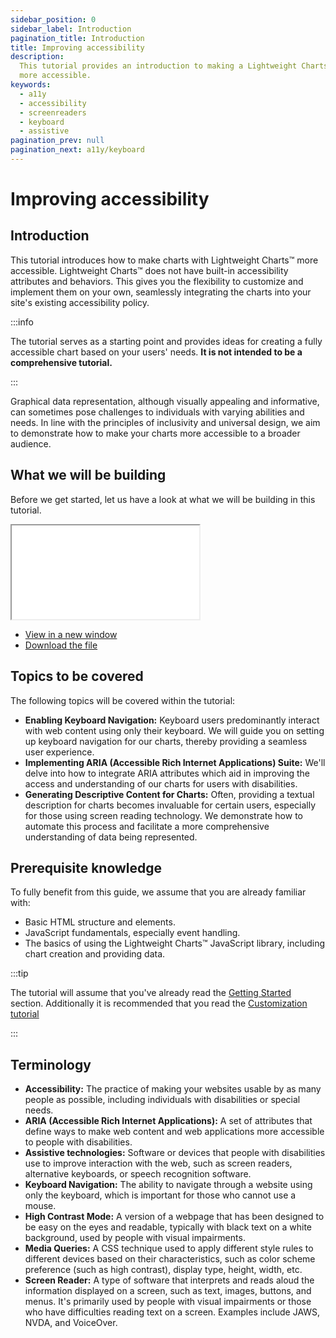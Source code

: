 ```yaml
---
sidebar_position: 0
sidebar_label: Introduction
pagination_title: Introduction
title: Improving accessibility
description:
  This tutorial provides an introduction to making a Lightweight Charts™' chart
  more accessible.
keywords:
  - a11y
  - accessibility
  - screenreaders
  - keyboard
  - assistive
pagination_prev: null
pagination_next: a11y/keyboard
---
```


# Improving accessibility

## Introduction

This tutorial introduces how to make charts with Lightweight Charts™ more
accessible. Lightweight Charts™ does not have built-in accessibility attributes
and behaviors. This gives you the flexibility to customize and implement them on
your own, seamlessly integrating the charts into your site's existing
accessibility policy.

:::info

The tutorial serves as a starting point and provides ideas
for creating a fully accessible chart based on your users' needs. **It is not
intended to be a comprehensive tutorial.**

:::

Graphical data representation, although visually appealing and informative, can
sometimes pose challenges to individuals with varying abilities and needs. In
line with the principles of inclusivity and universal design, we aim to
demonstrate how to make your charts more accessible to a broader audience.

## What we will be building

Before we get started, let us have a look at what we will be building in this
tutorial.

<!--
  note: iframe won't display correctly when using `docusaurus serve`,
  however it works correctly when hosted. https://github.com/facebook/docusaurus/issues/7991
-->

<iframe
	className="standalone-iframe h400"
	src={require('!!file-loader!./assets/a11y-chart.html').default}
></iframe>
<ul>
	<li>
		<a
			href={require('!!file-loader!./assets/a11y-chart.html').default}
			target="\_blank"
		>
			View in a new window
		</a>
	</li>
	<li>
		<a
			href={require('!!file-loader!./assets/a11y-chart.html').default}
			download="a11y-chart.html"
			target="\_blank"
		>
			Download the file
		</a>
	</li>
</ul>

## Topics to be covered

The following topics will be covered within the tutorial:

- **Enabling Keyboard Navigation:** Keyboard users predominantly interact with
  web content using only their keyboard. We will guide you on setting up
  keyboard navigation for our charts, thereby providing a seamless user
  experience.
- **Implementing ARIA (Accessible Rich Internet Applications) Suite:** We'll
  delve into how to integrate ARIA attributes which aid in improving the access
  and understanding of our charts for users with disabilities.
- **Generating Descriptive Content for Charts:** Often, providing a textual
  description for charts becomes invaluable for certain users, especially for
  those using screen reading technology. We demonstrate how to automate this
  process and facilitate a more comprehensive understanding of data being
  represented.

## Prerequisite knowledge

To fully benefit from this guide, we assume that you are already familiar with:

- Basic HTML structure and elements.
- JavaScript fundamentals, especially event handling.
- The basics of using the Lightweight Charts™ JavaScript library, including chart
  creation and providing data.

:::tip

The tutorial will assume that you've already read the [Getting Started](/docs)
section. Additionally it is recommended that you read the
[Customization tutorial](/tutorials/customization/intro)

:::

## Terminology

- **Accessibility:** The practice of making your websites usable by as many
  people as possible, including individuals with disabilities or special needs.
- **ARIA (Accessible Rich Internet Applications):** A set of attributes that
  define ways to make web content and web applications more accessible to people
  with disabilities.
- **Assistive technologies:** Software or devices that people with disabilities
  use to improve interaction with the web, such as screen readers, alternative
  keyboards, or speech recognition software.
- **Keyboard Navigation:** The ability to navigate through a website using only
  the keyboard, which is important for those who cannot use a mouse.
- **High Contrast Mode:** A version of a webpage that has been designed to be
  easy on the eyes and readable, typically with black text on a white
  background, used by people with visual impairments.
- **Media Queries:** A CSS technique used to apply different style rules to
  different devices based on their characteristics, such as color scheme
  preference (such as high contrast), display type, height, width, etc.
- **Screen Reader:** A type of software that interprets and reads aloud the
  information displayed on a screen, such as text, images, buttons, and menus.
  It's primarily used by people with visual impairments or those who have
  difficulties reading text on a screen. Examples include JAWS, NVDA, and
  VoiceOver.
